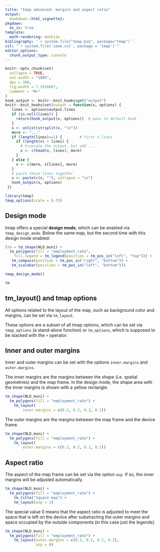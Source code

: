```yaml
---
title: "tmap advanced: margins and aspect ratio"
output: 
  bookdown::html_vignette2:
pkgdown:
  as_is: true
template:
  math-rendering: mathjax
bibliography: '`r system.file("tmap.bib", package="tmap")`'
csl: "`r system.file('ieee.csl', package = 'tmap')`"
editor_options: 
  chunk_output_type: console
---
```


```r
knitr::opts_chunk$set(
  collapse = TRUE,
  out.width = "100%",
  dpi = 300,
  fig.width = 7.2916667,
  comment = "#>"
)
hook_output <- knitr::knit_hooks$get("output")
knitr::knit_hooks$set(output = function(x, options) {
   lines <- options$output.lines
   if (is.null(lines)) {
     return(hook_output(x, options))  # pass to default hook
   }
   x <- unlist(strsplit(x, "\n"))
   more <- "..."
   if (length(lines)==1) {        # first n lines
     if (length(x) > lines) {
       # truncate the output, but add ....
       x <- c(head(x, lines), more)
     }
   } else {
     x <- c(more, x[lines], more)
   }
   # paste these lines together
   x <- paste(c(x, ""), collapse = "\n")
   hook_output(x, options)
 })

```


```r
library(tmap)
tmap_options(scale = 0.75)
```


## Design mode

tmap offers a special **design mode**, which can be enabled via `tmap_design_mode`. Bolow the same map, but the second time with this design mode enabled:

```r
(tm = tm_shape(NLD_muni) +
  tm_polygons(fill = "employment_rate", 
    fill.legend = tm_legend(position = tm_pos_in("left", "top"))) +
   tm_compass(position = tm_pos_in("right", "bottom")) +
   tm_scalebar(position = tm_pos_in("left", "bottom")))

tmap_design_mode()

tm
```


## tm_layout() and tmap options

All options related to the layout of the map, such as background color and margins, can be set via `tm_layout`.

These options are a subset of all tmap options, which can be set via `tmap_options` (a stand-alone function) or `tm_options`, which is supposed to be stacked with the `+` operator.

## Inner and outer margins

Inner and outer margins can be set with the options `inner.margins` and `outer.margins`. 

The inner margins are the margins between the shape (i.e. spatial geometries) and the map frame. In the design mode, the shape area with the inner margins is shown with a yellow rectangle.




```r
tm_shape(NLD_muni) +
  tm_polygons(fill = "employment_rate") +
	tm_layout(
		inner.margins = c(0.2, 0.2, 0.2, 0.2))
```

The outer margins are the margins between the map frame and the device frame.


```r
tm_shape(NLD_muni) +
  tm_polygons(fill = "employment_rate") +
	tm_layout(
		outer.margins = c(0.2, 0.2, 0.2, 0.2))
```

## Aspect ratio

The aspect of the map frame can be set via the option `asp`. If so, the inner margins will be adjusted automatically.

```r
tm_shape(NLD_muni) +
  tm_polygons(fill = "employment_rate") +
	tm_title("Square map") +
	tm_layout(asp = 1)
```

The special value 0 means that the aspect ratio is adjusted to meet the space that is left on the device after substracting the outer margins and space occupied by the outside components (in this case just the legends).

```r
tm_shape(NLD_muni) +
  tm_polygons(fill = "employment_rate") +
	tm_layout(outer.margins = c(0.2, 0.2, 0.2, 0.2),
			  asp = 0)
```

